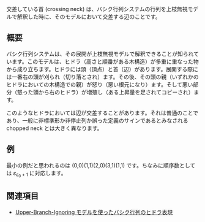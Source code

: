 交差している首 (crossing neck) は、バシク行列システムの行列を上枝無視モデルで解釈した時に、そのモデルにおいて交差する辺のことです。

== 概要 ==

バシク行列システムは、その展開が上枝無視モデルで解釈できることが知られています。このモデルは、ヒドラ（高さと順番がある木構造）が多重に重なった物から成り立ちます。ヒドラには頭（頂点）と首（辺）があります。展開する際には一番右の頭が刈られ（切り落とされ）ます。その後、その頭の親（いずれかのヒドラにおいての木構造での親）が怒り（悪い根元になり）ます。そして悪い部分（怒った頭から右のヒドラ）が増殖し（ある上昇量を足されてコピーされ）ます。

このようなヒドラにおいては辺が交差することがあります。それは普通のことであり、一般に非標準形か非停止列か誤った定義のサインであるとみなされる chopped neck とは大きく異なります。

== 例 ==

最小の例だと思われるのは (0,0)(1,1)(2,0)(3,1)(1,1) です。ちなみに順序数としては \( \varepsilon _ { \varepsilon _ 0 + 1 } \) に対応します。

== 関連項目 ==

* [[ユーザーブログ:Koteitan/Upper-Branch-Ignoring_モデルを使ったバシク行列のヒドラ表現|Upper-Branch-Ignoring モデルを使ったバシク行列のヒドラ表現]]
